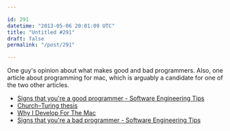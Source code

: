 ```yaml
---

id: 291
datetime: "2013-05-06 20:01:09 UTC"
title: "Untitled #291"
draft: false
permalink: "/post/291"

---
```


One guy's opinion about what makes good and bad programmers. Also, one article about programming for mac, which is arguably a candidate for one of the two other articles. 


* [Signs that you're a good programmer \- Software Engineering Tips](http://www.yacoset.com/Home/signs-that-you-re-a-good-programmer)
* [Church–Turing thesis](https://en.wikipedia.org/wiki/Church%!E%28MISSING)
* [Why I Develop For The Mac](http://www.evanmiller.org/why-i-develop-for-the-mac.html)
* [Signs that you're a bad programmer \- Software Engineering Tips](http://www.yacoset.com/Home/signs-that-you-re-a-bad-programmer?buffer_share=5b757)


